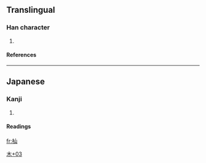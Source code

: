 ==Translingual==
===Han character===
{{Han char|rn=75|rad=木|as=03|sn=7|four=|canj=木山 (DU), X木山 (XDU)}}
# {{defn|Han|sort=木03}}
====References====
{{Han ref|kx=0513.011|dkj=14488|dj=0898.100|hdz=80019.120|uh=6763|ud=26467}}

----
==Japanese==
===Kanji===
{{ja-kanji|grade=|rs=木03}}
# {{defn|Japanese}} 
====Readings====
{{ja-readings|on=|kun=[[そま]] (soma)}}




[[Category:Japanese-only CJKV Characters|木+03]]

[[fr:杣]]
